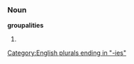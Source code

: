 ===Noun===
'''groupalities''' {{p}}

# {{plural of|[[groupality]]}}

[[Category:English plurals ending in "-ies"]]